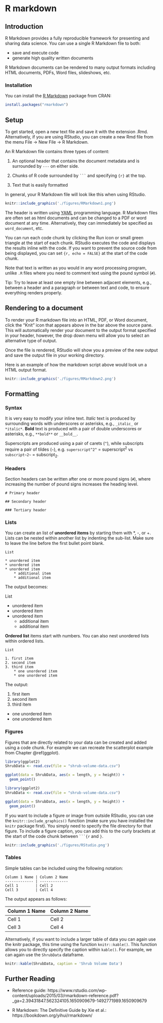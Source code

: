 # R markdown {#rmarkdown}

## Introduction

R Markdown provides a fully reproducible framework for presenting and sharing data science. You can use a single R Markdown file to both:

* save and execute code
* generate high quality written documents

R Markdown documents can be rendered to many output formats including HTML documents, PDFs, Word files, slideshows, etc.

### Installation

You can install the [R Markdown](https://rmarkdown.rstudio.com) package from CRAN:

```r
install.packages("rmarkdown")
```

## Setup

To get started, open a new text file and save it with the extension .Rmd. Alternatively, if you are using RStudio, you can create a new Rmd file from the menu File -> New File -> R Markdown.

An R Markdown file contains three types of content:

1. An optional header that contains the document metadata and is surrounded by `---` on either side.

2. Chunks of R code surrounded by ` ``` ` and specifying `{r}` at the top.

3. Text that is easily formatted

In general, your R Markdown file will look like this when using RStudio.

```r
knitr::include_graphics('./figures/RMarkdown1.png')
```

The header is written using [YAML](https://yaml.org) programming language. R Markdown files are often set as html documents and can be changed to a PDF or word document at any time. Alternatively, they can immediately be specified as `word_document`, etc.

You can run each code chunk by clicking the Run icon or small green triangle at the start of each chunk. RStudio executes the code and displays the results inline with the code. If you want to prevent the source code from being displayed, you can set `{r, echo = FALSE}` at the start of the code chunk.

Note that text is written as you would in any word processing program, unlike `.R` files where you need to comment text using the pound symbol (`#`).

Tip: Try to leave at least one empty line between adjacent elements, e.g., between a header and a paragraph or between text and code, to ensure everything renders properly.

## Rendering to a document

To render your R markdown file into an HTML, PDF, or Word document, click the “Knit” icon that appears above in the bar above the source pane. This will automatically render your document to the output format specified in your header, however, the drop down menu will allow you to select an alternative type of output. 

Once the file is rendered, RStudio will show you a preview of the new output and save the output file in your working directory.

Here is an example of how the markdown script above would look un a HTML output format.

```r
knitr::include_graphics('./figures/RMarkdown2.png')
```

## Formatting

### Syntax

It is very easy to modify your inline text. *Italic* text is produced by surrounding words with underscores or asterisks, e.g., `_italic_` or `*italic*`. **Bold** text is produced with a pair of double underscores or asterisks, e.g., `**bold**` or `__bold__`.

Superscripts are produced using a pair of carets (`^`), while subscripts require a pair of tildes (`~`), e.g. `superscript^2^` = superscript^2^ vs `subscript~2~` = subscript~2~.

### Headers

Section headers can be written after one or more pound signs (`#`), where increasing the number of pound signs increases the heading level.

```
# Primary header

## Secondary header

### Tertiary header

```

### Lists

You can create an list of **unordered items** by starting them with *, -, or +. Lists can be nested within another list by indenting the sub-list. Make sure to leave the line before the first bullet point blank.

```
List

* unordered item
* unordered item
* unordered item
    * additional item
    * additional item

```

The output becomes:

List

* unordered item
* unordered item
* unordered item
  * additional item
  * additional item

**Ordered list** items start with numbers. You can also nest unordered lists within ordered lists.
```
List 

1. first item
2. second item
3. third item
    * one unordered item
    * one unordered item
```

The output:

1. first item
2. second item
3. third item
  * one unordered item
  * one unordered item

### Figures

Figures that are directly related to your data can be created and added using a code chunk. For example we can recreate the scatterplot example from Chapter \@ref(ggplot).

```r
library(ggplot2)
ShrubData <- read.csv(file = "shrub-volume-data.csv")

ggplot(data = ShrubData, aes(x = length, y = height)) + 
  geom_point()
``` 

```r
library(ggplot2)
ShrubData <- read.csv(file = "shrub-volume-data.csv")

ggplot(data = ShrubData, aes(x = length, y = height)) + 
  geom_point()
``` 

If you want to include a figure or image from outside RStudio, you can use the `knitr::include_graphics()` function (make sure you have installed the `knitr` package first). You simply need to specify the file directory for that figure. To include a figure caption, you can add this to the curly brackets at the start of the code chunk between ` ```{r` and `}`.

```r
knitr::include_graphics('./figures/RStudio.png')
```

### Tables

Simple tables can be included using the following notation:

```
Column 1 Name | Column 2 Name
------------- | -------------
Cell 1        | Cell 2
Cell 3        | Cell 4
```

The output appears as follows:

Column 1 Name | Column 2 Name
------------- | -------------
Cell 1        | Cell 2
Cell 3        | Cell 4

Alternatively, if you want to include a larger table of data you can again use the knitr package, this time using the function `knitr::kable()`. This function allows you to directly specify the caption within `kable()`. For example, we can again use the `ShrubData` dataframe.

```r
knitr::kable(ShrubData, caption = 'Shrub Volume Data')
```

## Further Reading

* Reference guide: https://www.rstudio.com/wp-content/uploads/2015/03/rmarkdown-reference.pdf?_ga=2.39431847.562324105.1650909679-1492771989.1650909679

* R Markdown: The Definitive Guide by Xie et al.: https://bookdown.org/yihui/rmarkdown/ 
